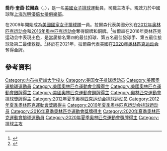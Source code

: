 {{noteTA
|1=zh-hans:拉森;zh-hant:拉爾森;
}}
{{Infobox 排球選手
| name           = 喬丹·拉爾森
| image          = Jordan Larson 10 Eczacıbaşı VitrA TWVL 20180426 (cropped).jpg
| image_size     = 
| caption        = 
| fullname       = Jordan Quinn Larson-Burbach 
| nickname       = 
| nationality    = {{USA}}
| birth_date     = {{birth date and age|1986|10|16|mf=y}}<ref name="FIVB">{{cite web |url=http://rio2016.fivb.com/en/volleyball/women/teams/usa-usa/players/jordan-larson-burbach?id=53292 |title=Players - JORDAN LARSON-BURBACH |publisher=2016年夏季奥林匹克运动会官網 |accessdate=2016-09-05 |archive-date=2017-04-17 |archive-url=https://web.archive.org/web/20170417142018/http://rio2016.fivb.com/en/volleyball/women/teams/usa-usa/players/jordan-larson-burbach?id=53292 |dead-url=no }}</ref>                 
| birth_place    = {{USA}}[[內布拉斯加州|內布拉斯加州]][[弗里蒙特_(內布拉斯加州)|弗里蒙特]]
| death_date     = 
| death_place    = 
| hometown       = 
| height         = {{height|m=1.88}}
| weight         = {{convert|75|kg|lb}}
| spike          = {{convert|302|cm}}
| block          = {{convert|295|cm}}
| college        = 
| position       = 主攻手
| currentclub    = {{flagicon|CHN}} [[上海女子排球隊|上海光明優倍女排俱樂部]]
| currentnumber  = 
| years          = {{ubl |  2009－2014 | 2014－2019 | 2019－2021 | 2022 }}
| teams          = {{ubl | {{flagicon|RUS}} {{link-en|喀山迪纳摩女排俱樂部|WVC Dynamo Kazan}} | {{flagicon|TUR}} [[伊薩奇巴希女排俱樂部|伊薩奇巴希女排俱樂部]] | {{flagicon|CHN}} [[上海女子排球隊|上海光明優倍女排俱樂部]] | {{flagicon|ITA}} [[蒙扎女排俱乐部|蒙扎女排俱乐部]]}}
| nationalyears  = 2009－
| nationalteam   = {{flagicon|USA}} [[美國國家女子排球隊|美國國家女子排球隊]]
| medaltemplates =
{{MedalSport | 女子[[排球|排球]]}}
{{MedalCountry|{{USA}}}}
{{MedalCompetition|[[奧林匹克運動會|奧林匹克運動會]]}}
{{MedalGold| [[2020年夏季奥林匹克运动会|2020年 東京]] |[[2020年夏季奧林匹克運動會女子排球比賽|隊際]]}}
{{MedalSilver| [[2012年夏季奥林匹克运动会|2012年 倫敦]] |[[2012年夏季奧林匹克運動會女子排球比賽|隊際]]}}
{{MedalBronze| [[2016年夏季奥林匹克运动会|2016年 里约热内卢]] |[[2016年夏季奧林匹克運動會女子排球比賽|隊際]]}}
{{MedalCompetition|[[世界女子排球錦標賽|世界女子排球錦標賽]]}}
{{MedalGold| [[2014年世界女子排球錦標賽|2014年 義大利]] | 隊際}}
{{MedalCompetition|[[世界女排聯賽|世界女排聯賽]]}}
{{MedalGold| [[2018年世界女排聯賽|2018年 南京]] | 隊際}}
{{MedalGold| [[2019年世界女排聯賽|2019年 南京]] | 隊際}}
{{MedalGold| [[2021年世界女排聯賽|2021年 里米尼]] | 隊際}}
| updated        = 2021年8月
}}

'''喬丹·奎茵·拉爾森'''（{{lang-en|Jordan Quinn Larson}}，{{bd|1986年|10月16日|catIdx=L}}），是一名[[美國|美國]][[女子|女子]][[排球|排球]]運動員，司職主攻手。現效力於中國球隊[[上海女子排球隊|上海光明優倍女排俱樂部]]。

在2009年開始成為[[美國國家女子排球隊|美國國家女子排球隊]]一員。拉爾森代表美國分別在[[2012年夏季奥林匹克运动会|2012年奥林匹克运动会]]和[[2016年夏季奥林匹克运动会|2016年奥林匹克运动会]]奪得銀牌和銅牌。<ref>{{cite web|url=http://www.nbcolympics.com/news/usa-womens-volleyball-take-home-bronze|title=USA women's volleyball takes home bronze|accessdate=2016-08-21|date=2016-08-21|author=NBC Olympics|archive-url=https://web.archive.org/web/20170507225605/http://www.nbcolympics.com/news/usa-womens-volleyball-take-home-bronze|archive-date=2017-05-07|dead-url=yes}}</ref>拉爾森在2016年奥林匹克运动会中表現出色，是當屆排名第四的最佳扣球、第五名最佳發球手、第五最佳接球及第二最佳救援。<ref>{{cite web|url=http://www.fivb.org/vis_web/volley/WOG2016/WOG2016_p5-Best_players.pdf|title=Player Ranking by Skill|accessdate=2014-10-12|date=2016-08-22|author=FIVB|archive-date=2016-08-19|archive-url=https://web.archive.org/web/20160819231230/http://www.fivb.org/vis_web/volley/WOG2016/WOG2016_p5-Best_players.pdf|dead-url=no}}</ref>終於在2021年，拉爾森代表美國在[[2020年夏季奥林匹克运动会|2020年奥林匹克运动会]]奪得金牌。

==參考資料==
{{Reflist}}

{{历届奥运会女排MVP}}
{{历届奥运会女排最佳攻击手}}
{{历届女排世俱杯MVP}}
{{DEFAULTSORT: Larson, Jordan}}
[[Category:内布拉斯加大学校友|Category:内布拉斯加大学校友]]
[[Category:美国女子排球运动员|Category:美国女子排球运动员]]
[[Category:美國奧運排球運動員|Category:美國奧運排球運動員]]
[[Category:美國奧林匹克運動會金牌得主|Category:美國奧林匹克運動會金牌得主]]
[[Category:美國奧林匹克運動會銀牌得主|Category:美國奧林匹克運動會銀牌得主]]
[[Category:美國奧林匹克運動會銅牌得主|Category:美國奧林匹克運動會銅牌得主]]
[[Category:奧林匹克運動會排球獎牌得主|Category:奧林匹克運動會排球獎牌得主]]
[[Category:2012年夏季奥林匹克运动会排球运动员|Category:2012年夏季奥林匹克运动会排球运动员]]
[[Category:2012年夏季奧林匹克運動會獎牌得主|Category:2012年夏季奧林匹克運動會獎牌得主]]
[[Category:2016年夏季奥林匹克运动会排球运动员|Category:2016年夏季奥林匹克运动会排球运动员]]
[[Category:2016年夏季奧林匹克運動會獎牌得主|Category:2016年夏季奧林匹克運動會獎牌得主]]
[[Category:2020年夏季奧林匹克運動會排球運動員|Category:2020年夏季奧林匹克運動會排球運動員]]
[[Category:2020年夏季奧林匹克運動會獎牌得主|Category:2020年夏季奧林匹克運動會獎牌得主]]
[[Category:排球主攻|Category:排球主攻]]